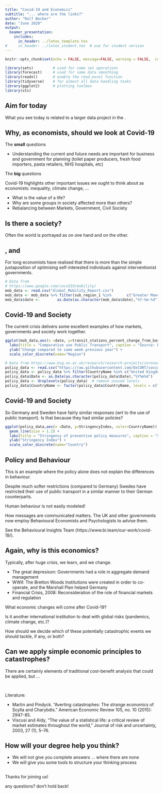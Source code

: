 ```yaml
---
title: "Covid-19 and Economics"
subtitle: "... where are the links?"
author: "Ralf Becker"
date: "June 2020"
output: 
  beamer_presentation:
    includes:
      in_header: ../latex_template.tex
#     in_header: ../latex_student.tex  # use for student version
---
```


```r
knitr::opts_chunk$set(echo = FALSE, message=FALSE, warning = FALSE,  comment=NA)
```

```r
library(sets)         # used for some set operations
library(forecast)     # used for some data smoothing
library(readxl)       # enable the read_excel function
library(tidyverse)    # for almost all data handling tasks
library(ggplot2)      # plotting toolbox
library(xts)
```

## Aim for today

\begin{itemize}
  \item Point out why this is relevant for Economists
  \item Show you some of the up to date Covid-19 data
  \item Show you some of the data analysis skills you will learn
  \item Show you some of the data coding skills you will learn
\end{itemize}

What you see today is related to a larger data project in the \href{https://www.core-econ.org/}{CORE-ECON Covid-19 Collection}.

## Why, as economists, should we look at Covid-19

The **small** questions

* Understanding the current and future needs are important for business and government for planning (toilet paper producers, fresh food importers, pasta retailers, NHS hospitals, etc) 

The **big** questions

Covid-19 highlights other important issues we ought to think about as economists: inequality, climate change, ...

* What is the value of a life?
* Why are some groups in society affected more than others?
* Rebalancing between Markets, Government, Civil Society


## Is there a society?

\begin{columns}
  
  \begin{column}{0.5\textwidth}
  "[...] there's no such thing as society. There are individual men and women and there are families. And no government can do anything except through people, and people must look after themselves first. It is our duty to look after ourselves and then, also, to look after our neighbours." (Margaret Thatcher, 1987)

  \end{column}
  \begin{column}{0.5\textwidth}
    \begin{figure}
    	\centering
    	\includegraphics[width=5cm]{Thatcher.jpg}\\
    \end{figure}

  \end{column}
    
\end{columns}

 

Often the world is portrayed as \textcolor{blue}{markets} on one hand and \textcolor{red}{government} on the other. 

## \textcolor{blue}{Markets},\textcolor{red}{Government} and \textcolor{green}{Society}

For long economists have realised that there is more than the simple juxtaposition of optimising self-interested individuals against interventionist governments.



\begin{columns}
  
  \begin{column}{0.5\textwidth}
    \begin{figure}
    	\centering
    	\includegraphics[width=3cm]{Ostrom.jpg}\\
    \end{figure}
    Elinor Ostrom\\ 
    Economics of the Commons
  \end{column}
  \begin{column}{0.5\textwidth}
    \begin{figure}
    	\centering
    	\includegraphics[width=3cm]{Kahneman.jpg}\\
    \end{figure}
    Daniel Kahnemann\\
    Behavioural Economics
  \end{column}
    
\end{columns}


```r
# Data from 
# https://www.google.com/covid19/mobility/
mob_data <- read.csv("Global_Mobility_Report.csv")
mob_data <- mob_data %>% filter(sub_region_1 %in%       c("Greater Manchester",                             "Stockholm County", "Berlin"))
mob_data$date <-        as.Date(as.character(mob_data$date),"%Y-%m-%d")
```

## Covid-19 and Society

The current crisis delivers some excellent examples of how markets, governments and society work together. 

\footnotesize

```r
ggplot(mob_data,aes(x =date, y=transit_stations_percent_change_from_baseline, color=sub_region_1)) + geom_line(size = 1.2) +
  labs(title = "Comparative use Public Transport", caption = "Source: https://www.google.com/covid19/mobility/") +
  ylab("Change compared to same week previous year") +     
  scale_color_discrete(name="Region")
```

\normalsize



```r
# Data from https://www.bsg.ox.ac.uk/research/research-projects/coronavirus-government-response-tracker
policy_data <- read.csv("https://raw.githubusercontent.com/OxCGRT/covid-policy-tracker/master/data/OxCGRT_latest.csv")
policy_data <- policy_data %>% filter(CountryName %in% c("United Kingdom", "Sweden", "Germany"))
policy_data$Date <- as.Date(as.character(policy_data$Date),"%Y%m%d")
policy_data <- droplevels(policy_data)  # remove unused levels
policy_data$CountryName <- factor(policy_data$CountryName, levels = c("Germany","United Kingdom","Sweden"))
```

## Covid-19 and Society

So Germany and Sweden have fairly similar responses (wrt to the use of public transport). Is that because they had similar policies?

\footnotesize

```r
ggplot(policy_data,aes(x =Date, y=StringencyIndex, color=CountryName)) + 
  geom_line(size = 1.2) +
  labs(title = "Stringency of preventive policy measures", caption = "Source: Univ of Oxford, Blavatnik Schoool of Government") +
  ylab("Stringency Index") + 
  scale_color_discrete(name="Country")
```

\normalsize

## Policy and Behaviour 

This is an example where the policy alone does not explain the differences in behaviour.

Despite much softer restrictions (compared to Germany) Swedes have restricted their use of public transport in a similar manner to their German counterparts. 

Human behaviour is not easliy modeled!

How messages are communicated matters. The UK and other governments now employ Behavioural Economists and Psychologists to advise them. 

See the Behavioural Insights Team (https://www.bi.team/our-work/covid-19/).


## Again, why is this economics?

Typically, after huge crisis, we learn, and we change.

* The great depresison: Governments had a role in aggregate demand management
* WWII: The Bretton Woods Institutions were created in order to co-operate, and the Marshall Plan helped Germany
* Financial Crisis, 2008: Reconsideration of the role of financial markets and regulation

What economic changes will come after Covid-19?

Is it another international institution to deal with global risks (pandemics, climate change, etc.)?

How should we decide which of these potentially catastrophic events we should tackle, if any, or both?

## Can we apply simple economic principles to catastrophes?

There are certainly elements of traditional cost-benefit analysis that could be applied, but ...  

&nbsp;

\begin{columns}
  
  \begin{column}{0.33\textwidth}
    mostly measureable in monetary terms
    \begin{enumerate}
      \item ventilators
      \item PPE
      \item labs
      \item scientists to develop vaccine
      \item bureaucracies to coordinate. etc
    \end{enumerate}
  \end{column}
  \begin{column}{0.33\textwidth}
     \begin{figure}
        	\centering
        	\includegraphics[width=4cm]{scale_CB.jpg}\\
      \end{figure}

  \end{column}
  \begin{column}{0.33\textwidth}
    many which are not easily measured in monetary terms
        \begin{enumerate}
      \item saved lifes, now and in the future
    \end{enumerate}

  \end{column}
    
\end{columns}

\tiny

Literature:

* Martin and Pindyck. "Averting catastrophes: The strange economics of Scylla and Charybdis." American Economic Review 105, no. 10 (2015): 2947-85.
* Viscusi and Aldy, “The value of a statistical life: a critical review of market estimates throughout the world,” Journal of risk and uncertainty, 2003, 27 (1), 5–76.

\normalsize

## How will your degree help you think?

* We will not give you complete answers ... where there are none
* We will give you some tools to structure your thinking process

\begin{figure}
\begin{tabular}{cc}
  \includegraphics[width=30mm]{maths} &   \includegraphics[width=30mm]{models} \\
 \includegraphics[width=30mm]{coding} &   \includegraphics[width=30mm]{communicating} 
\end{tabular}
\end{figure}

##

Thanks for joining us!

any questions? don't hold back!
